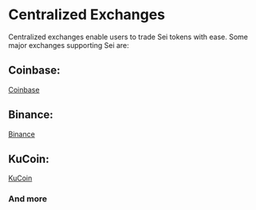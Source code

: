 # Centralized Exchanges

Centralized exchanges enable users to trade Sei tokens with ease. Some major exchanges supporting Sei are:

## **Coinbase**:
[Coinbase](https://www.coinbase.com/)

## **Binance**:
[Binance](https://www.binance.com/)

## **KuCoin**:
[KuCoin](https://www.kucoin.com/)
### And more
